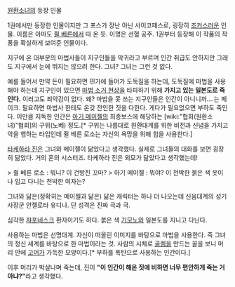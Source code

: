 [[원환소녀]]의 등장 인물

1권에서만 등장한 인물이지만 그 포스가 장난 아닌 사이코패스로, 굉장히 [[조커]]스러운 인물. 이름은 아마도 [[쥘 베른]]에서 따 온 듯. 이명은 선혈 공주. 1권부터 등장해 이 작품의 작풍을 확실하게 보여준 인물이다.

지구에 온 대부분의 마법사들이 지구인들을 악귀라고 부르며 인간 취급도 안하지만 그래도 지구에서 눈에 뛰지는 않으려 한다. 그녀? 그녀는 그런 것 없다.

예를 들어서 만약 돈이 필요하면 민가에 들어가 도둑질을 하는데, 도둑질에 마법을 사용해야 하는데 지구인이 있으면 [[마법 소거 현상]]을 타파하기 위해 '''가지고 있는 일본도로 죽인다.''' 이러고도 죄악감이 없다. 왜? 마법을 못 쓰는 지구인들은 인간이 아니니까....는 페이크. 필요하면 마법사 한테도 온갖 잔인한 짓을 다한다. 게다가 필요없으면 부하도 죽인다. 이만큼 지독한 인간은 [[아기 메이젤]]의 최종보스에 해당하는 [wiki:"협회(원환소녀)"협회]의 구위(노베) 정도.[* 구위는 나름대로 원환대계를 위한 비전과 신념을 가지고 악을 행하는 타입인데 쥘 베른 로소는 자신의 욕망을 위해 힘을 사용한다.]

[[타케하라 진]]은 그녀와 메이젤이 닮았다고 생각했다. 실제로 그녀들의 대화를 보면 굉장히 닮았다. 거의 혼의 시스터즈. 타케하라 진은 외모가 닮았다고 생각했는데!

> 쥘 베른 로소 : 뭐니? 이 건방진 꼬마?
> 아기 메이젤 : 뭐야? 이 천박한 붉은 색 옷이나 입고 다니는 천박한 여자는?

그녀와 닮은(정확히는 메이젤과 닮은) 닮은 캐릭터는 하나 더 나오는데 신음대계의 성기사장군 안젤로타 유디나. 단 성격은 진짜 극과 극.

심각한 [[쟈포네스크]] 환자이기도 하다. 붉은 색 [[기모노]]와 일본도를 지니고 다닌다.

사용하는 마법은 선명대계. 자신이 떠올린 이미지를 바탕으로 마법을 사용한다. 즉 그녀의 정신 세계를 바탕으로 한 마법이라는 것. 사람의 시체로 [[골렘]]을 만드는 꼴을 보니 머리 안에 [[고어]]가 가득한 모양이다.[* 부하를 폭탄으로 사용하는 인간이다.]

이후 머리가 박살나며 죽는데, 진이 '''"이 인간이 해온 짓에 비하면 너무 편안하게 죽는 거 아냐?"'''라고 생각했다.
